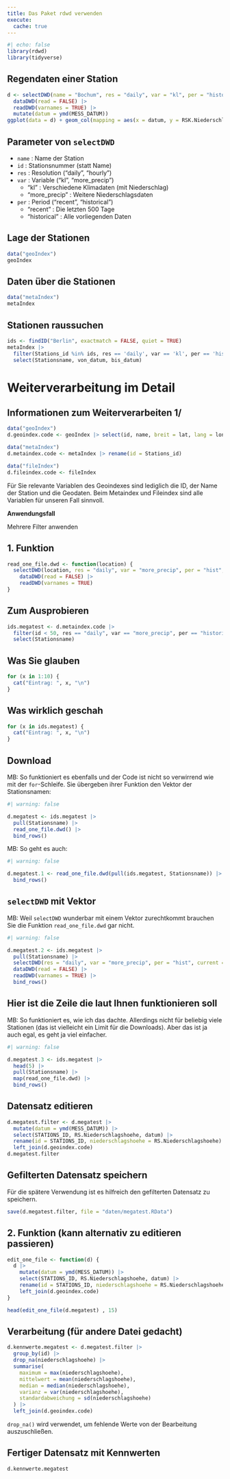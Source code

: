 ```yaml
---
title: Das Paket rdwd verwenden
execute:
  cache: true
---
```


```r
#| echo: false
library(rdwd)
library(tidyverse)
```


## Regendaten einer Station

```r
d <- selectDWD(name = "Bochum", res = "daily", var = "kl", per = "historical", current=TRUE) |>
  dataDWD(read = FALSE) |>
  readDWD(varnames = TRUE) |>
  mutate(datum = ymd(MESS_DATUM))
ggplot(data = d) + geom_col(mapping = aes(x = datum, y = RSK.Niederschlagshoehe))
```


## Parameter von `selectDWD`

- `name` : Name der Station
- `id` : Stationsnummer (statt Name)
- `res` : Resolution ("daily", "hourly")
- `var` : Variable ("kl", "more_precip")
  - "kl" : Verschiedene Klimadaten (mit Niederschlag)
  - "more_precip" : Weitere Niederschlagsdaten
- `per` : Period ("recent", "historical")
  - "recent" : Die letzten 500 Tage
  - "historical" : Alle vorliegenden Daten


## Lage der Stationen

```r
data("geoIndex")
geoIndex
```


## Daten über die Stationen

```r
data("metaIndex")
metaIndex
```


## Stationen raussuchen

```r
ids <- findID("Berlin", exactmatch = FALSE, quiet = TRUE)
metaIndex |>
  filter(Stations_id %in% ids, res == 'daily', var == 'kl', per == 'historical') |>
  select(Stationsname, von_datum, bis_datum)
```

# Weiterverarbeitung im Detail

## Informationen zum Weiterverarbeiten 1/

```r
data("geoIndex")
d.geoindex.code <- geoIndex |> select(id, name, breit = lat, lang = lon)

data("metaIndex")
d.metaindex.code <- metaIndex |> rename(id = Stations_id)

data("fileIndex")
d.fileindex.code <- fileIndex
```

Für Sie relevante Variablen des Geoindexes sind lediglich die ID, der Name der Station und die Geodaten. Beim Metaindex und Fileindex sind alle Variablen für unseren Fall sinnvoll.

**Anwendungsfall** 

Mehrere Filter anwenden

## 1. Funktion

```r
read_one_file.dwd <- function(location) {
  selectDWD(location, res = "daily", var = "more_precip", per = "hist", current = TRUE) |>
    dataDWD(read = FALSE) |>
    readDWD(varnames = TRUE)
}
```

## Zum Ausprobieren 

```r
ids.megatest <- d.metaindex.code |>
  filter(id < 50, res == "daily", var == "more_precip", per == "historical") |>
  select(Stationsname)
```

## Was Sie glauben

```r
for (x in 1:10) {
  cat("Eintrag: ", x, "\n")
}
```

## Was wirklich geschah

```r
for (x in ids.megatest) {
  cat("Eintrag: ", x, "\n")
}
```

## Download

MB: So funktioniert es ebenfalls und der Code ist nicht so verwirrend wie mit der `for`-Schleife. Sie übergeben ihrer Funktion den Vektor der Stationsnamen: 

```r
#| warning: false

d.megatest <- ids.megatest |>
  pull(Stationsname) |>
  read_one_file.dwd() |>
  bind_rows()
```

MB: So geht es auch:

```r
#| warning: false

d.megatest.1 <- read_one_file.dwd(pull(ids.megatest, Stationsname)) |>
  bind_rows()
```

## `selectDWD` mit Vektor

MB: Weil `selectDWD` wunderbar mit einem Vektor zurechtkommt brauchen Sie die Funktion `read_one_file.dwd` gar nicht.

```r
#| warning: false

d.megatest.2 <- ids.megatest |>
  pull(Stationsname) |>
  selectDWD(res = "daily", var = "more_precip", per = "hist", current = TRUE) |>
  dataDWD(read = FALSE) |>
  readDWD(varnames = TRUE) |>
  bind_rows()
```

## Hier ist die Zeile die laut Ihnen funktionieren soll

MB: So funktioniert es, wie ich das dachte. Allerdings nicht für beliebig viele Stationen (das ist vielleicht ein Limit für die Downloads). Aber das ist ja auch egal, es geht ja viel einfacher.

```r
#| warning: false

d.megatest.3 <- ids.megatest |>
  head(5) |>
  pull(Stationsname) |>
  map(read_one_file.dwd) |>
  bind_rows()
```

## Datensatz editieren

```r
d.megatest.filter <- d.megatest |>
  mutate(datum = ymd(MESS_DATUM)) |>
  select(STATIONS_ID, RS.Niederschlagshoehe, datum) |>
  rename(id = STATIONS_ID, niederschlagshoehe = RS.Niederschlagshoehe) |>
  left_join(d.geoindex.code)
d.megatest.filter
```

## Gefilterten Datensatz speichern

Für die spätere Verwendung ist es hilfreich den gefilterten Datensatz zu speichern.

```r
save(d.megatest.filter, file = "daten/megatest.RData")
```

## 2. Funktion (kann alternativ zu editieren passieren) {.smaller}

```r
edit_one_file <- function(d) {
  d |>
    mutate(datum = ymd(MESS_DATUM)) |>
    select(STATIONS_ID, RS.Niederschlagshoehe, datum) |>
    rename(id = STATIONS_ID, niederschlagshoehe = RS.Niederschlagshoehe) |>
    left_join(d.geoindex.code)
}
```

```r
head(edit_one_file(d.megatest) , 15) 
```

## Verarbeitung (für andere Datei gedacht)

```r
d.kennwerte.megatest <- d.megatest.filter |>
  group_by(id) |>
  drop_na(niederschlagshoehe) |>
  summarise(
    maximum = max(niederschlagshoehe),
    mittelwert = mean(niederschlagshoehe),
    median = median(niederschlagshoehe),
    varianz = var(niederschlagshoehe),
    standardabweichung = sd(niederschlagshoehe)
  ) |>
  left_join(d.geoindex.code)
```

`drop_na()` wird verwendet, um fehlende Werte von der Bearbeitung auszuschließen.

## Fertiger Datensatz mit Kennwerten
```r
d.kennwerte.megatest
```

